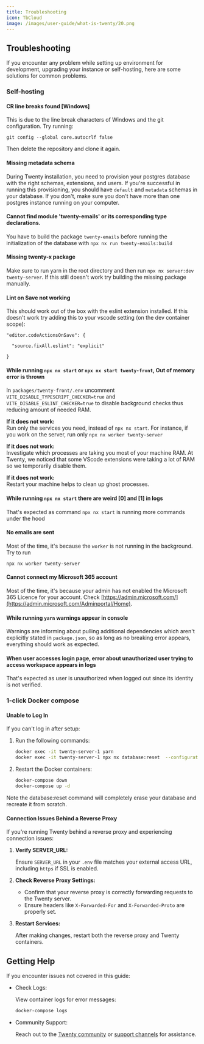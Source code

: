 ```yaml
---
title: Troubleshooting
icon: TbCloud
image: /images/user-guide/what-is-twenty/20.png
---
```


## Troubleshooting

If you encounter any problem while setting up environment for development, upgrading your instance or self-hosting,
here are some solutions for common problems.

### Self-hosting

#### CR line breaks found [Windows]

This is due to the line break characters of Windows and the git configuration. Try running:

```
git config --global core.autocrlf false
```

Then delete the repository and clone it again.

#### Missing metadata schema

During Twenty installation, you need to provision your postgres database with the right schemas, extensions, and users.
If you're successful in running this provisioning, you should have `default` and `metadata` schemas in your database.
If you don't, make sure you don't have more than one postgres instance running on your computer.

#### Cannot find module 'twenty-emails' or its corresponding type declarations.

You have to build the package `twenty-emails` before running the initialization of the database with `npx nx run twenty-emails:build`

#### Missing twenty-x package

Make sure to run yarn in the root directory and then run `npx nx server:dev twenty-server`. If this still doesn't work try building the missing package manually.

#### Lint on Save not working

This should work out of the box with the eslint extension installed. If this doesn't work try adding this to your vscode setting (on the dev container scope):

```
"editor.codeActionsOnSave": {

  "source.fixAll.eslint": "explicit"

}
```

#### While running `npx nx start` or `npx nx start twenty-front`, Out of memory error is thrown

In `packages/twenty-front/.env` uncomment `VITE_DISABLE_TYPESCRIPT_CHECKER=true` and `VITE_DISABLE_ESLINT_CHECKER=true` to disable background checks thus reducing amount of needed RAM.

**If it does not work:**  
Run only the services you need, instead of `npx nx start`. For instance, if you work on the server, run only `npx nx worker twenty-server`

**If it does not work:**  
Investigate which processes are taking you most of your machine RAM. At Twenty, we noticed that some VScode extensions were taking a lot of RAM so we temporarily disable them. 

**If it does not work:**  
Restart your machine helps to clean up ghost processes.

#### While running `npx nx start` there are weird [0] and [1] in logs

That's expected as command `npx nx start` is running more commands under the hood

#### No emails are sent
Most of the time, it's because the `worker` is not running in the background. Try to run 
```
npx nx worker twenty-server
```

#### Cannot connect my Microsoft 365 account

Most of the time, it's because your admin has not enabled the Microsoft 365 Licence for your account. Check [https://admin.microsoft.com/](https://admin.microsoft.com/Adminportal/Home).

#### While running `yarn` warnings appear in console

Warnings are informing about pulling additional dependencies which aren't explicitly stated in `package.json`, so as long as no breaking error appears, everything should work as expected.

#### When user accesses login page, error about unauthorized user trying to access workspace appears in logs

That's expected as user is unauthorized when logged out since its identity is not verified.

### 1-click Docker compose

#### Unable to Log In

If you can't log in after setup:
1. Run the following commands:
    ```bash
    docker exec -it twenty-server-1 yarn
    docker exec -it twenty-server-1 npx nx database:reset  --configuration=no-seed
    ```
2. Restart the Docker containers:
    ```bash
    docker-compose down
    docker-compose up -d
    ```

Note the database:reset command will completely erase your database and recreate it from scratch. 

#### Connection Issues Behind a Reverse Proxy

If you're running Twenty behind a reverse proxy and experiencing connection issues:

1. **Verify SERVER_URL:**

    Ensure `SERVER_URL` in your `.env` file matches your external access URL, including `https` if SSL is enabled.

2. **Check Reverse Proxy Settings:**

    - Confirm that your reverse proxy is correctly forwarding requests to the Twenty server.
    - Ensure headers like `X-Forwarded-For` and `X-Forwarded-Proto` are properly set.

3. **Restart Services:**

    After making changes, restart both the reverse proxy and Twenty containers.

## Getting Help

If you encounter issues not covered in this guide:

- Check Logs:

    View container logs for error messages:
    ```bash
    docker-compose logs
    ```

- Community Support:

    Reach out to the [Twenty community](https://github.com/twentyhq/twenty/issues) or [support channels](https://discord.gg/cx5n4Jzs57) for assistance.
